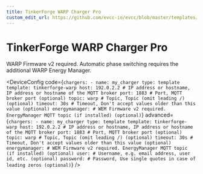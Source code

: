 ```yaml
---
title: TinkerForge WARP Charger Pro
custom_edit_url: https://github.com/evcc-io/evcc/blob/master/templates/definition/charger/tinkerforge-warp.yaml
---
```



# TinkerForge WARP Charger Pro

<DeviceFeatures features="mA,1p3p,rfid" />

WARP Firmware v2 required. Automatic phase switching requires the additional WARP Energy Manager.


<DeviceConfig code={`chargers:
    - name: my_charger
      type: template
      template: tinkerforge-warp
      host: 192.0.2.2 # IP address or hostname, IP address or hostname of the MQTT broker
      port: 1883 # Port, MQTT broker port (optional)
      topic: warp # Topic, Topic (omit leading /) (optional)
      timeout: 30s # Timeout, Don't accept values older than this value (optional)
      energymanager: # WEM Firmware v2 required. EnergyManager MQTT topic (if installed) (optional)`} advanced={`chargers:
    - name: my_charger
      type: template
      template: tinkerforge-warp
      host: 192.0.2.2 # IP address or hostname, IP address or hostname of the MQTT broker
      port: 1883 # Port, MQTT broker port (optional)
      topic: warp # Topic, Topic (omit leading /) (optional)
      timeout: 30s # Timeout, Don't accept values older than this value (optional)
      energymanager: # WEM Firmware v2 required. EnergyManager MQTT topic (if installed) (optional)
      user: # Username, e.g. email address, user id, etc. (optional)
      password: # Password, Use single quotes in case of leading zeros (optional)`} />

